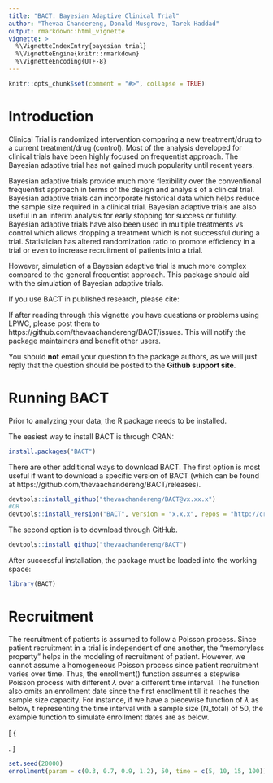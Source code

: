 ```yaml
---
title: "BACT: Bayesian Adaptive Clinical Trial"
author: "Thevaa Chandereng, Donald Musgrove, Tarek Haddad"
output: rmarkdown::html_vignette
vignette: >
  %\VignetteIndexEntry{bayesian trial}
  %\VignetteEngine{knitr::rmarkdown}
  %\VignetteEncoding{UTF-8}
---
```




```r
knitr::opts_chunk$set(comment = "#>", collapse = TRUE)
```


# Introduction


Clinical Trial is randomized intervention comparing a new treatment/drug to a current treatment/drug (control). 
Most of the analysis developed for clinical trials have been highly focused on frequentist approach. 
The Bayesian adaptive trial has not gained much popularity until recent years. 

Bayesian adaptive trials provide much more flexibility over the conventional frequentist approach in terms of the design and analysis of a clinical trial.
Bayesian adaptive trials can incorporate historical data which helps reduce the sample size required in a clinical trial. 
Bayesian adaptive trials are also useful in an interim analysis for early stopping for success or futility. 
Bayesian adaptive trials have also been used in multiple treatments vs control which allows dropping a treatment which is not successful during a trial. 
Statistician has altered randomization ratio to promote efficiency in a trial or even to increase recruitment of patients into a trial. 

However, simulation of a Bayesian adaptive trial is much more complex compared to the general frequentist approach. 
This package should aid with the simulation of Bayesian adaptive trials. 


If you use BACT in published research, please cite:



If after reading through this vignette you have questions or problems
using LPWC, please post them to https://github.com/thevaachandereng/BACT/issues.
This will notify the package maintainers and benefit other users.


You should **not** email your question to the package authors, as we will
just reply that the question should be posted to the
**Github support site**.



# Running BACT

Prior to analyzing your data, the R package needs to be installed.

The easiest way to install BACT is through CRAN:
```r
install.packages("BACT")
```


There are other additional ways to download BACT.
The first option is most useful if want to download a specific version of BACT
(which can be found at https://github.com/thevaachandereng/BACT/releases).
```r
devtools::install_github("thevaachandereng/BACT@vx.xx.x")
#OR 
devtools::install_version("BACT", version = "x.x.x", repos = "http://cran.us.r-project.org")
```


The second option is to download through GitHub. 

```r
devtools::install_github("thevaachandereng/BACT")
```


After successful installation, the package must be loaded into the working space:

```r
library(BACT)
```



# Recruitment

The recruitment of patients is assumed to follow a Poisson process.
Since patient recruitment in a trial is independent of one another, the "memoryless property" helps in the modeling of recruitment of patient. 
However, we cannot assume a homogeneous Poisson process since patient recruitment varies over time. 
Thus, the enrollment() function assumes a stepwise Poisson process with different $\lambda$ over a different time interval. 
The function also omits an enrollment date since the first enrollment till it reaches the sample size capacity. 
For instance, if we have a piecewise function of $\lambda$ as below, t representing the time interval with a sample size (N_total) of 50, the example function to simulate enrollment dates are as below.  



\[  \lambda  \left\{
\begin{array}{ll}
      0.3 & t \in [0, 5) \\
      0.7 & t \in [5, 10) \\
      0.9 & t \in [10, 15) \\
      1.2 & t \in [15, \infty) \\
\end{array} 
\right. \]


```r
set.seed(20000)
enrollment(param = c(0.3, 0.7, 0.9, 1.2), 50, time = c(5, 10, 15, 100))
```








